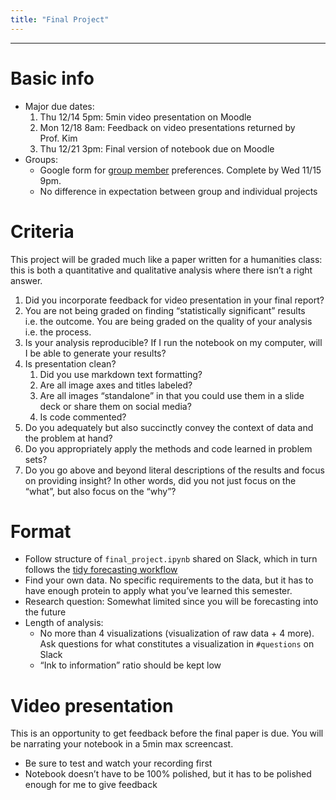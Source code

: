 ```yaml
---
title: "Final Project"
---
```


***

# Basic info

- Major due dates:
    1. Thu 12/14 5pm: 5min video presentation on Moodle
    1. Mon 12/18 8am: Feedback on video presentations returned by Prof. Kim
    1. Thu 12/21 3pm: Final version of notebook due on Moodle
- Groups:
    - Google form for [group member](https://docs.google.com/forms/d/e/1FAIpQLSfbdcAjfvomKOpPO1BKjewYtgVR6RXfhSL57Ae8xxLqxbcnlw/viewform) preferences. Complete by Wed 11/15 9pm. 
    - No difference in expectation between group and individual projects 


# Criteria 

This project will be graded much like a paper written for a humanities class: this is both a quantitative and qualitative analysis where there isn't a right answer.

1. Did you incorporate feedback for video presentation in your final report?
1. You are not being graded on finding "statistically significant" results i.e. the outcome. You are being graded on the quality of your analysis i.e. the process. 
1. Is your analysis reproducible? If I run the notebook on my computer, will I be able to generate your results?
1. Is presentation clean?
    1. Did you use markdown text formatting?
    1. Are all image axes and titles labeled?
    1. Are all images "standalone" in that you could use them in a slide deck or share them on social media?
    1. Is code commented?
1. Do you adequately but also succinctly convey the context of data and the problem at hand?
1. Do you appropriately apply the methods and code learned in problem sets?
1. Do you go above and beyond literal descriptions of the results and focus on providing insight? In other words, did you not just focus on the "what", but also focus on the "why"?


# Format

- Follow structure of `final_project.ipynb` shared on Slack, which in turn follows the [tidy forecasting workflow](https://otexts.com/fpp3/a-tidy-forecasting-workflow.html)
- Find your own data. No specific requirements to the data, but it has to have enough protein to apply what you've learned this semester.
- Research question: Somewhat limited since you will be forecasting into the future
- Length of analysis:
    - No more than 4 visualizations (visualization of raw data + 4 more). Ask questions for what constitutes a visualization in `#questions` on Slack
    - "Ink to information" ratio should be kept low


# Video presentation

This is an opportunity to get feedback before the final paper is due. You will be narrating your notebook in a 5min max screencast.

- Be sure to test and watch your recording first
- Notebook doesn't have to be 100% polished, but it has to be polished enough for me to give feedback

